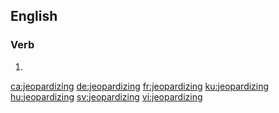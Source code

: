 ==English==

===Verb===
{{head|en|present participle}}

# {{present participle of|jeopardize|lang=en}}

[[ca:jeopardizing]]
[[de:jeopardizing]]
[[fr:jeopardizing]]
[[ku:jeopardizing]]
[[hu:jeopardizing]]
[[sv:jeopardizing]]
[[vi:jeopardizing]]